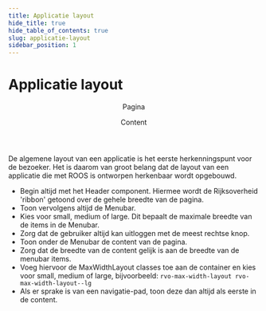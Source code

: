 ```yaml
---
title: Applicatie layout
hide_title: true
hide_table_of_contents: true
slug: applicatie-layout
sidebar_position: 1
---
```



# Applicatie layout

<ComponentExample>
  <div>
    <Header />
    <MenuBar maxWidth="lg" />
    <MaxWidthLayout className="rvo-layout-column rvo-layout-gap--sm rvo-layout-margin-vertical--lg">
      <Breadcrumbs />
      <Heading type="h1">Pagina</Heading>
      <p>Content</p>
    </MaxWidthLayout>
  </div>
</ComponentExample>

De algemene layout van een applicatie is het eerste herkenningspunt voor de bezoeker.
Het is daarom van groot belang dat de layout van een applicatie die met ROOS is ontworpen herkenbaar wordt opgebouwd.

- Begin altijd met het Header component. Hiermee wordt de Rijksoverheid 'ribbon' getoond over de gehele breedte van de pagina.
- Toon vervolgens altijd de Menubar.
- Kies voor small, medium of large. Dit bepaalt de maximale breedte van de items in de Menubar.
- Zorg dat de gebruiker altijd kan uitloggen met de meest rechtse knop.
- Toon onder de Menubar de content van de pagina.
- Zorg dat de breedte van de content gelijk is aan de breedte van de menubar items.
- Voeg hiervoor de MaxWidthLayout classes toe aan de container en kies voor small, medium of large, bijvoorbeeld:
  `rvo-max-width-layout rvo-max-width-layout--lg`
- Als er sprake is van een navigatie-pad, toon deze dan altijd als eerste in de content.
